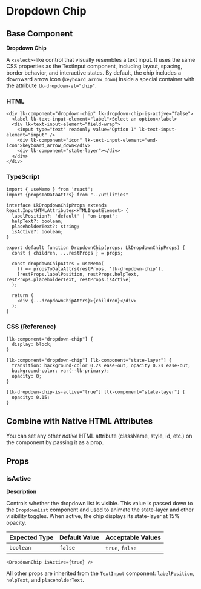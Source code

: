 # Dropdown Chip

## Base Component

**Dropdown Chip**

A `<select>`-like control that visually resembles a text input. It uses the same CSS properties as the TextInput component, including layout, spacing, border behavior, and interactive states. By default, the chip includes a downward arrow icon (`keyboard_arrow_down`) inside a special container with the attribute `lk-dropdown-el="chip"`.

### HTML

```
<div lk-component="dropdown-chip" lk-dropdown-chip-is-active="false">
  <label lk-text-input-element="label">Select an option</label>
  <div lk-text-input-element="field-wrap">
    <input type="text" readonly value="Option 1" lk-text-input-element="input" />
    <div lk-component="icon" lk-text-input-element="end-icon">keyboard_arrow_down</div>
    <div lk-component="state-layer"></div>
  </div>
</div>
```

### TypeScript

```
import { useMemo } from 'react';
import {propsToDataAttrs} from "../utilities"

interface LkDropdownChipProps extends React.InputHTMLAttributes<HTMLInputElement> {
  labelPosition?: 'default' | 'on-input';
  helpText?: boolean;
  placeholderText?: string;
  isActive?: boolean;
}

export default function DropdownChip(props: LkDropdownChipProps) {
  const { children, ...restProps } = props;

  const dropdownChipAttrs = useMemo(
    () => propsToDataAttrs(restProps, 'lk-dropdown-chip'),
    [restProps.labelPosition, restProps.helpText, restProps.placeholderText, restProps.isActive]
  );

  return (
    <div {...dropdownChipAttrs}>{children}</div>
  );
}
```

### CSS (Reference)

```
[lk-component="dropdown-chip"] {
  display: block;
}

[lk-component="dropdown-chip"] [lk-component="state-layer"] {
  transition: background-color 0.2s ease-out, opacity 0.2s ease-out;
  background-color: var(--lk-primary);
  opacity: 0;
}

[lk-dropdown-chip-is-active="true"] [lk-component="state-layer"] {
  opacity: 0.15;
}
```

## Combine with Native HTML Attributes

You can set any other _native_ HTML attribute (className, style, id, etc.) on the component by passing it as a prop.

## Props

### **isActive**

**Description**

Controls whether the dropdown list is visible. This value is passed down to the `DropdownList` component and used to animate the state-layer and other visibility toggles. When active, the chip displays its state-layer at 15% opacity.

| **Expected Type** | **Default Value** | **Acceptable Values** |
| ----------------- | ----------------- | --------------------- |
| `boolean`         | `false`           | `true`, `false`       |

```
<DropdownChip isActive={true} />
```

All other props are inherited from the `TextInput` component: `labelPosition`, `helpText`, and `placeholderText`.
